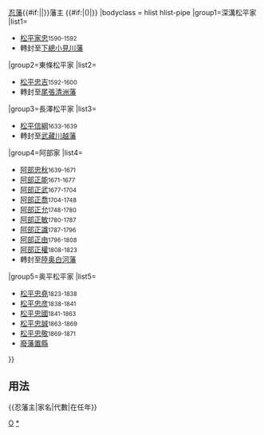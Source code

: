 {{Navbox
|name=忍藩主
|title={{#if:{{{1|}}}|{{{1|}}}|}}[[忍藩]]{{#if:{{{2|}}}|{{{2|}}}|}}藩主 {{#if:{{{3|}}}|({{{3|}}})|}}
|bodyclass = hlist hlist-pipe
|group1=深溝松平家
|list1=
*[[松平家忠]]<small>1590-1592</small>
*轉封至[[下總國|下總]][[小見川藩]]
|group2=東條松平家
|list2=
*[[松平忠吉]]<small>1592-1600</small>
*轉封至[[尾張國|尾張]][[清洲藩]]
|group3=長澤松平家
|list3=
*[[松平信綱]]<small>1633-1639</small>
*轉封至[[武藏國|武藏]][[川越藩]]
|group4=阿部家
|list4=
*[[阿部忠秋]]<small>1639-1671</small>
*[[阿部正能]]<small>1671-1677</small>
*[[阿部正武]]<small>1677-1704</small>
*[[阿部正喬]]<small>1704-1748</small>
*[[阿部正允]]<small>1748-1780</small>
*[[阿部正敏]]<small>1780-1787</small>
*[[阿部正識]]<small>1787-1796</small>
*[[阿部正由]]<small>1796-1808</small>
*[[阿部正權]]<small>1808-1823</small>
*轉封至[[陸奥國|陸奥]][[白河藩]]
|group5=奥平松平家
|list5=
*[[松平忠堯]]<small>1823-1838</small>
*[[松平忠彦]]<small>1838-1841</small>
*[[松平忠國 (武藏國忍藩主)|松平忠國]]<small>1841-1863</small>
*[[松平忠誠 (武藏國忍藩主)|松平忠誠]]<small>1863-1869</small>
*[[松平忠敬]]<small>1869-1871</small>
*[[廢藩置縣]]
}}<noinclude>
==用法==
<nowiki>{{忍藩主|家名|代數|在任年}}</nowiki>
[[Category:歷代藩主模板|O]]
[[Category:忍藩主|*]]
</noinclude>